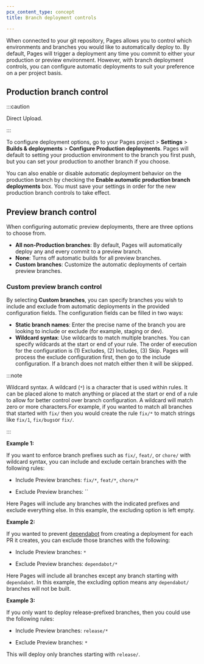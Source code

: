 ```yaml
---
pcx_content_type: concept
title: Branch deployment controls

---
```



When connected to your git repository, Pages allows you to control which environments and branches you would like to automatically deploy to. By default, Pages will trigger a deployment any time you commit to either your production or preview environment. However, with branch deployment controls, you can configure automatic deployments to suit your preference on a per project basis.

## Production branch control

:::caution

Direct Upload. <Render file="prod-branch-update" />


:::

To configure deployment options, go to your Pages project > **Settings** > **Builds & deployments** > **Configure Production deployments**. Pages will default to setting your production environment to the branch you first push, but you can set your production to another branch if you choose.

You can also enable or disable automatic deployment behavior on the production branch by checking the **Enable automatic production branch deployments** box. You must save your settings in order for the new production branch controls to take effect.

## Preview branch control

When configuring automatic preview deployments, there are three options to choose from.

* **All non-Production branches**: By default, Pages will automatically deploy any and every commit to a preview branch.
* **None**: Turns off automatic builds for all preview branches.
* **Custom branches**: Customize the automatic deployments of certain preview branches.

### Custom preview branch control

By selecting **Custom branches**, you can specify branches you wish to include and exclude from automatic deployments in the provided configuration fields. The configuration fields can be filled in two ways:

* **Static branch names**: Enter the precise name of the branch you are looking to include or exclude (for example, staging or dev).
* **Wildcard syntax**: Use wildcards to match multiple branches. You can specify wildcards at the start or end of your rule. The order of execution for the configuration is (1) Excludes, (2) Includes, (3) Skip. Pages will process the exclude configuration first, then go to the include configuration. If a branch does not match either then it will be skipped.

:::note

Wildcard syntax. A wildcard (`*`) is a character that is used within rules. It can be placed alone to match anything or placed at the start or end of a rule to allow for better control over branch configuration. A wildcard will match zero or more characters.For example, if you wanted to match all branches that started with `fix/` then you would create the rule `fix/*` to match strings like `fix/1`, `fix/bugs`or `fix/`.


:::

**Example 1:**

If you want to enforce branch prefixes such as `fix/`, `feat/`, or `chore/` with wildcard syntax, you can include and exclude certain branches with the following rules:

* Include Preview branches:
  `fix/*`, `feat/*`, `chore/*`

* Exclude Preview branches:
  \`\`

Here Pages will include any branches with the indicated prefixes and exclude everything else. In this example, the excluding option is left empty.

**Example 2:**

If you wanted to prevent [dependabot](https://github.com/dependabot) from creating a deployment for each PR it creates, you can exclude those branches with the following:

* Include Preview branches:
  `*`

* Exclude Preview branches:
  `dependabot/*`

Here Pages will include all branches except any branch starting with `dependabot`. In this example, the excluding option means any `dependabot/`  branches will not be built.

**Example 3:**

If you only want to deploy release-prefixed branches, then you could use the following rules:

* Include Preview branches:
  `release/*`

* Exclude Preview branches:
  `*`

This will deploy only branches starting with `release/`.
